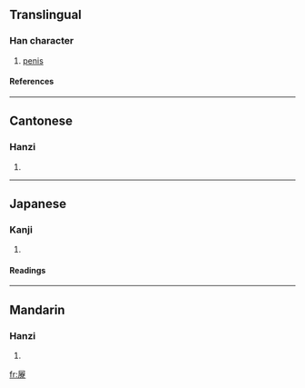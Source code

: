 ==Translingual==
===Han character===
{{Han char|rn=44|rad=尸|as=15|sn=18|four=7729<sub>6</sub>|canj=尸十大火 (SJKF)}}
# [[penis]]
====References====
{{Han ref|kx=0304.030|dkj=07813|dj=0602.110|hdz=20982.010|uh=5C6A|ud=23658|bh=EFC3|bd=61379}}
----
==Cantonese==
===Hanzi===
{{yue-hanzi|jyut=|y=liu4}}
# {{defn|Cantonese}}
----
==Japanese==
===Kanji===
{{ja-kanji|grade=|rs=尸15}}
# {{defn|Japanese}} 
====Readings====
{{ja-readings|on=[[りょう]] (ryō)|kun=}}
----
==Mandarin==
===Hanzi===
{{cmn-hanzi|pin=[[liáo]] (liao2)|wg=liao<sup>2</sup>}}
# {{defn|Mandarin}}

[[fr:屪]]